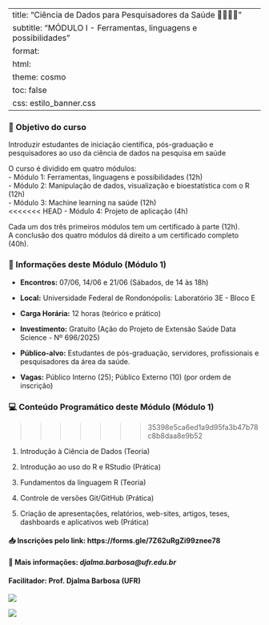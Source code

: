 
---
title: "Ciência de Dados para Pesquisadores da Saúde   👩‍⚕️👨‍💻 "
subtitle: "MÓDULO I - Ferramentas, linguagens e possibilidades"   
format: 
  html:
    theme: cosmo  
    toc: false
    css: estilo_banner.css 
---

### 🎯 Objetivo do curso

Introduzir estudantes de iniciação científica, pós-graduação e pesquisadores ao uso da ciência de dados na pesquisa em saúde  

O curso é dividido em quatro módulos:\
- Módulo 1: Ferramentas, linguagens e possibilidades (12h)  
- Módulo 2: Manipulação de dados, visualização e bioestatística com o R (12h)\
- Módulo 3: Machine learning na saúde (12h)\
<<<<<<< HEAD
- Módulo 4: Projeto de aplicação (4h)\

Cada um dos três primeiros módulos tem um certificado à parte (12h).\
A conclusão dos quatro módulos dá direito a um certificado completo (40h).

### 📅 Informações deste Módulo (Módulo 1)

-   **Encontros:** 07/06, 14/06 e 21/06 (Sábados, de 14 às 18h)\

-   **Local:** Universidade Federal de Rondonópolis: Laboratório 3E - Bloco E\

-   **Carga Horária:** 12 horas (teórico e prático)

-   **Investimento:** Gratuito (Ação do Projeto de Extensão Saúde Data Science - Nº 696/2025)\

-   **Público-alvo:** Estudantes de pós-graduação, servidores, profissionais e pesquisadores da área da saúde.

-  **Vagas:** Público Interno (25); Público Externo (10) (por ordem de inscrição)

### 💻 Conteúdo Programático deste Módulo (Módulo 1)
>>>>>>> 35398e5ca6ed1a9d95fa3b47b78c8b8daa8e9b52

1.  Introdução à Ciência de Dados (Teoria)

2.  Introdução ao uso do R e RStudio (Prática)

3.  Fundamentos da linguagem R (Teoria)

4.  Controle de versões Git/GitHub (Prática)

5.  Criação de apresentações, relatórios, web-sites, artigos, teses, dashboards e aplicativos web (Prática)

#### 📥 **Inscrições pelo link**: https://forms.gle/7Z62uRgZi99znee78

#### 📧 **Mais informações:**  *djalma.barbosa@ufr.edu.br*

#### **Facilitador**: Prof. Djalma Barbosa (UFR)

::: text-center
![](qr-code.png){.logo-inferior-esquerda1}
:::


::: text-center
![](logoUFR.png){.logo-inferior-esquerda2}
:::
